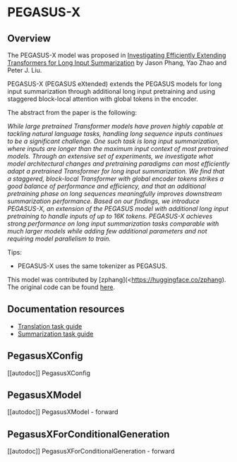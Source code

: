 <!--Copyright 2022 The HuggingFace Team. All rights reserved.

Licensed under the Apache License, Version 2.0 (the "License"); you may not use this file except in compliance with
the License. You may obtain a copy of the License at

http://www.apache.org/licenses/LICENSE-2.0

Unless required by applicable law or agreed to in writing, software distributed under the License is distributed on
an "AS IS" BASIS, WITHOUT WARRANTIES OR CONDITIONS OF ANY KIND, either express or implied. See the License for the
specific language governing permissions and limitations under the License.
-->

# PEGASUS-X

## Overview

The PEGASUS-X model was proposed in [Investigating Efficiently Extending Transformers for Long Input Summarization](https://arxiv.org/abs/2208.04347)  by Jason Phang, Yao Zhao and Peter J. Liu.

PEGASUS-X (PEGASUS eXtended) extends the PEGASUS models for long input summarization through additional long input pretraining and using staggered block-local attention with global tokens in the encoder.

The abstract from the paper is the following:

*While large pretrained Transformer models have proven highly capable at tackling natural language tasks, handling long sequence inputs continues to be a significant challenge. One such task is long input summarization, where inputs are longer than the maximum input context of most pretrained models. Through an extensive set of experiments, we investigate what model architectural changes and pretraining paradigms can most efficiently adapt a pretrained Transformer for long input summarization. We find that a staggered, block-local Transformer with global encoder tokens strikes a good balance of performance and efficiency, and that an additional pretraining phase on long sequences meaningfully improves downstream summarization performance. Based on our findings, we introduce PEGASUS-X, an extension of the PEGASUS model with additional long input pretraining to handle inputs of up to 16K tokens. PEGASUS-X achieves strong performance on long input summarization tasks comparable with much larger models while adding few additional parameters and not requiring model parallelism to train.*

Tips:

* PEGASUS-X uses the same tokenizer as PEGASUS.

This model was contributed by [zphang](<https://huggingface.co/zphang). The original code can be found [here](https://github.com/google-research/pegasus).

## Documentation resources

- [Translation task guide](../tasks/translation)
- [Summarization task guide](../tasks/summarization)

## PegasusXConfig

[[autodoc]] PegasusXConfig


## PegasusXModel

[[autodoc]] PegasusXModel
    - forward


## PegasusXForConditionalGeneration

[[autodoc]] PegasusXForConditionalGeneration
    - forward
